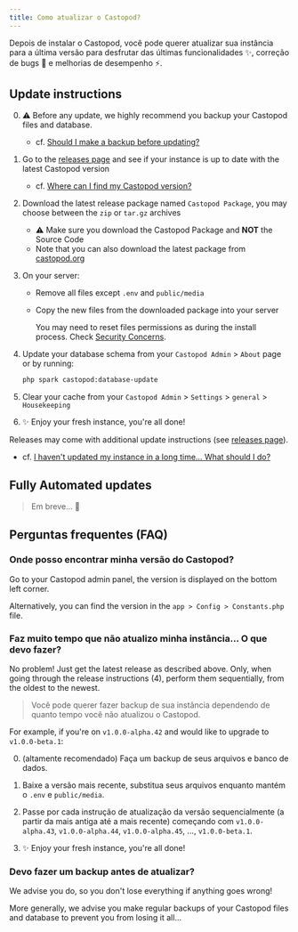 ```yaml
---
title: Como atualizar o Castopod?
---
```



Depois de instalar o Castopod, você pode querer atualizar sua instância para a
última versão para desfrutar das últimas funcionalidades ✨, correção de bugs 🐛
e melhorias de desempenho ⚡.

## Update instructions

0. ⚠️ Before any update, we highly recommend you backup your Castopod files and
   database.
   - cf.
     [Should I make a backup before updating?](#should-i-make-a-backup-before-updating)

1. Go to the
   [releases page](https://code.castopod.org/adaures/castopod/-/releases) and
   see if your instance is up to date with the latest Castopod version
   - cf.
     [Where can I find my Castopod version?](#where-can-i-find-my-castopod-version)

2. Download the latest release package named `Castopod Package`, you may choose
   between the `zip` or `tar.gz` archives
   - ⚠️ Make sure you download the Castopod Package and **NOT** the Source Code
   - Note that you can also download the latest package from
     [castopod.org](https://castopod.org/)

3. On your server:
   - Remove all files except `.env` and `public/media`
   - Copy the new files from the downloaded package into your server

     <Aside>

     You may need to reset files permissions as during the install process.
     Check [Security Concerns](./security.md).

     </Aside>

4. Update your database schema from your `Castopod Admin` > `About` page or by
   running:

   ```bash
   php spark castopod:database-update
   ```

5. Clear your cache from your `Castopod Admin` > `Settings` > `general` >
   `Housekeeping`

6. ✨ Enjoy your fresh instance, you're all done!

<Aside>

Releases may come with additional update instructions (see
[releases page](https://code.castopod.org/adaures/castopod/-/releases)).

- cf.
  [I haven't updated my instance in a long time… What should I do?](#i-havent-updated-my-instance-in-a-long-time-what-should-i-do)

</Aside>

## Fully Automated updates

> Em breve... 👀

## Perguntas frequentes (FAQ)

### Onde posso encontrar minha versão do Castopod?

Go to your Castopod admin panel, the version is displayed on the bottom left
corner.

Alternatively, you can find the version in the `app > Config > Constants.php`
file.

### Faz muito tempo que não atualizo minha instância… O que devo fazer?

No problem! Just get the latest release as described above. Only, when going
through the release instructions (4), perform them sequentially, from the oldest
to the newest.

> Você pode querer fazer backup de sua instância dependendo de quanto tempo você
> não atualizou o Castopod.

For example, if you're on `v1.0.0-alpha.42` and would like to upgrade to
`v1.0.0-beta.1`:

0. (altamente recomendado) Faça um backup de seus arquivos e banco de dados.

1. Baixe a versão mais recente, substitua seus arquivos enquanto mantém o `.env`
   e `public/media`.

2. Passe por cada instrução de atualização da versão sequencialmente (a partir
   da mais antiga até a mais recente) começando com `v1.0.0-alpha.43`,
   `v1.0.0-alpha.44`, `v1.0.0-alpha.45`, …, `v1.0.0-beta.1`.

3. ✨ Enjoy your fresh instance, you're all done!

### Devo fazer um backup antes de atualizar?

We advise you do, so you don't lose everything if anything goes wrong!

More generally, we advise you make regular backups of your Castopod files and
database to prevent you from losing it all…
